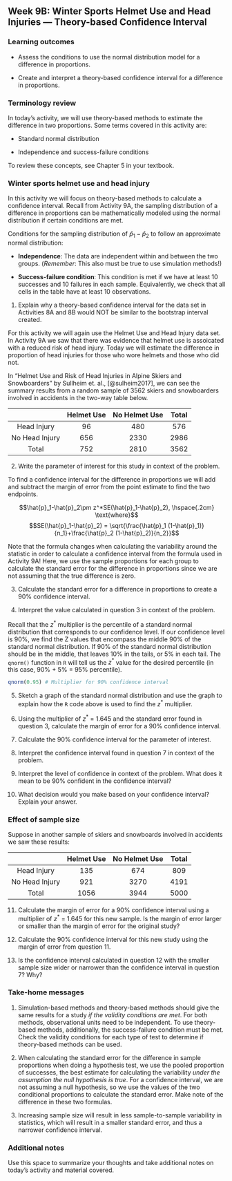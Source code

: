## Week 9B:  Winter Sports Helmet Use and Head Injuries --- Theory-based Confidence Interval

\setstretch{1}

### Learning outcomes

* Assess the conditions to use the normal distribution model for a difference in proportions.

* Create and interpret a theory-based confidence interval for a difference in proportions.

### Terminology review
In today's activity, we will use theory-based methods to estimate the difference in two proportions. Some terms covered in this activity are:

* Standard normal distribution

* Independence and success-failure conditions

To review these concepts, see Chapter 5 in your textbook.

### Winter sports helmet use and head injury 

In this activity we will focus on theory-based methods to calculate a confidence interval.  Recall from Activity 9A, the sampling distribution of a difference in proportions can be mathematically modeled using the normal distribution if certain conditions are met.

Conditions for the sampling distribution of $\hat{p}_1-\hat{p}_2$ to follow an approximate normal distribution:

* **Independence**: The data are independent within and between the two groups. (*Remember*: This also must be true to use simulation methods!)

* **Success-failure condition**: This condition is met if we have at least 10 successes and 10 failures in each sample. Equivalently, we check that all cells in the table have at least 10 observations.

1.  Explain why a theory-based confidence interval for the data set in Activities 8A and 8B would NOT be similar to the bootstrap interval created.

\vspace{1in}

For this activity we will again use the Helmet Use and Head Injury data set. In Activity 9A we saw that there was evidence that helmet use is assoicated with a reduced risk of head injury.  Today we will estimate the difference in proportion of head injuries for those who wore helmets and those who did not.

In "Helmet Use and Risk of Head Injuries in Alpine Skiers and Snowboarders" by Sullheim et. al., [@sulheim2017], we can see the summary results from a random sample of 3562 skiers and snowboarders involved in accidents in the two-way table below. 

|                | Helmet Use | No Helmet Use | Total |
|:--------------:|:----------:|:-------------:|:-----:|
| Head Injury    |     96     |      480      |  576  |
| No Head Injury |     656    |      2330     |  2986 |
| Total          |     752    |      2810     |  3562 |

2. Write the parameter of interest for this study in context of the problem.

\vspace{0.8in}

To find a confidence interval for the difference in proportions we will add and subtract the margin of error from the point estimate to find the two endpoints.

 $$\hat{p}_1-\hat{p}_2\pm z^*SE(\hat{p}_1-\hat{p}_2), \hspace{.2cm} \text{where}$$
 $$SE(\hat{p}_1-\hat{p}_2) = \sqrt{\frac{\hat{p}_1 (1-\hat{p}_1)}{n_1}+\frac{\hat{p}_2 (1-\hat{p}_2)}{n_2}}$$
 
Note that the formula changes when calculating the variability around the statistic in order to calculate a confidence interval from the formula used in Activity 9A!  Here, we use the sample proportions for each group to calculate the standard error for the difference in proportions since we are not assuming that the true difference is zero.


3. Calculate the standard error for a difference in proportions to create a 90\% confidence interval.  

\vspace{1in}

4. Interpret the value calculated in question 3 in context of the problem.

\vspace{1in}
\newpage

Recall that the $z^*$ multiplier is the percentile of a standard normal distribution that corresponds to our confidence level. If our confidence level is 90\%, we find the Z values that encompass the middle 90\% of the standard normal distribution. If 90\% of the standard normal distribution should be in the middle, that leaves 10\% in the tails, or 5\% in each tail.  The `qnorm()` function in `R` will tell us the $z^*$ value for the desired percentile (in this case, 90\% + 5\% = 95\% percentile). 

```r
qnorm(0.95) # Multiplier for 90% confidence interval
```

5. Sketch a graph of the standard normal distribution and use the graph to explain how the `R` code above is used to find the $z^*$ multiplier.  

\vspace{1.5in}

6. Using the multiplier of $z^*$ = 1.645 and the standard error found in question 3, calculate the margin of error for a 90\% confidence interval.

\vspace{0.5in}

7. Calculate the 90\% confidence interval for the parameter of interest. 

\vspace{0.8in}

8. Interpret the confidence interval found in question 7 in context of the problem.

\vspace{0.8in}

9.  Interpret the level of confidence in context of the problem.  What does it mean to be 90% confident in the confidence interval?

\vspace{0.8in}

10.  What decision would you make based on your confidence interval?  Explain your answer.
\vspace{0.5in}

### Effect of sample size 

Suppose in another sample of skiers and snowboards involved in accidents we saw these results:

|                | Helmet Use | No Helmet Use | Total |
|:--------------:|:----------:|:-------------:|:-----:|
| Head Injury    |     135    |      674      |  809  |
| No Head Injury |     921    |      3270     |  4191 |
| Total          |     1056   |      3944     |  5000 |

11.  Calculate the margin of error for a 90\% confidence interval using a multiplier of $z^*$ = 1.645 for this new sample.  Is the margin of error larger or smaller than the margin of error for the original study?

\vspace{.8in}

12.  Calculate the 90\% confidence interval for this new study using the margin of error from question 11.  

\vspace{.8in}

13.  Is the confidence interval calculated in question 12 with the smaller sample size wider or narrower than the confidence interval in question 7? Why?

\vspace{.8in}

### Take-home messages

1. Simulation-based methods and theory-based methods should give the same results for a study *if the validity conditions are met*.  For both methods, observational units need to be independent. To use theory-based methods, additionally, the success-failure condition must be met. Check the validity conditions for each type of test to determine if theory-based methods can be used.

2. When calculating the standard error for the difference in sample proportions when doing a hypothesis test, we use the pooled proportion of successes, the best estimate for calculating the variability *under the assumption the null hypothesis is true*.  For a confidence interval, we are not assuming a null hypothesis, so we use the values of the two conditional proportions to calculate the standard error.  Make note of the difference in these two formulas. 

3.  Increasing sample size will result in less sample-to-sample variability in statistics, which will result in a smaller standard error, and thus a narrower confidence interval.  

### Additional notes

Use this space to summarize your thoughts and take additional notes on today's activity and material covered.

\newpage
